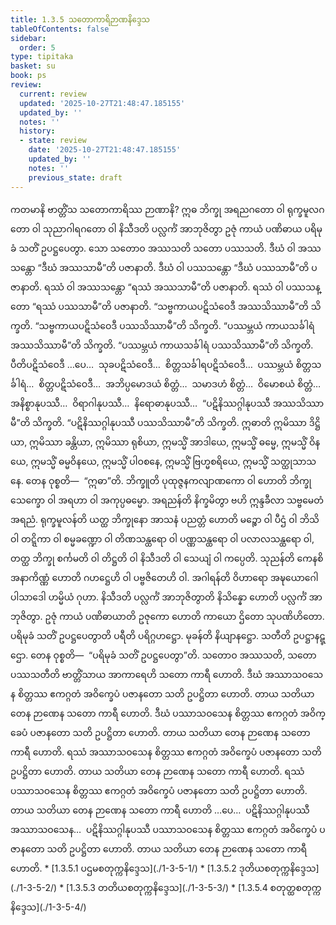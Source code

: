 ```yaml
---
title: 1.3.5 သတောကာရိဉာဏနိဒ္ဒေသ
tableOfContents: false
sidebar:
  order: 5
type: tipitaka
basket: su
book: ps
review:
  current: review
  updated: '2025-10-27T21:48:47.185155'
  updated_by: ''
  notes: ''
  history:
  - state: review
    date: '2025-10-27T21:48:47.185155'
    updated_by: ''
    notes: ''
    previous_state: draft
---
```



<ReviewStatus review={frontmatter.review} showDetails={true} />

<HypothesisAnnotation frontmatter={frontmatter} />

<DynamicBreadcrumb />

<Division number="163" book="ps" e="ch" v="26" p="173">

<Paragraph number="916" book="ps">
ကတမာနိ ဗာတ္တိံသ သတောကာရိဿ ဉာဏာနိ? ဣဓ ဘိက္ခု အရညဂတော ဝါ ရုက္ခမူလဂတော ဝါ သုညာဂါရဂတော ဝါ နိသီဒတိ ပလ္လင်္ကံ အာဘုဇိတွာ ဥဇုံ ကာယံ ပဏိဓာယ ပရိမုခံ သတိံ ဥပဋ္ဌပေတွာ. သော သတောဝ အဿသတိ သတော ပဿသတိ. ဒီဃံ ဝါ အဿသန္တော “ဒီဃံ အဿသာမီ”တိ ပဇာနာတိ. ဒီဃံ ဝါ ပဿသန္တော “ဒီဃံ ပဿသာမီ”တိ ပဇာနာတိ. ရဿံ ဝါ အဿသန္တော “ရဿံ အဿသာမီ”တိ ပဇာနာတိ. ရဿံ ဝါ ပဿသန္တော “ရဿံ ပဿသာမီ”တိ ပဇာနာတိ. “သဗ္ဗကာယပဋိသံဝေဒီ အဿသိဿာမီ”တိ သိက္ခတိ. “သဗ္ဗကာယပဋိသံဝေဒီ ပဿသိဿာမီ”တိ သိက္ခတိ. “ပဿမ္ဘယံ ကာယသင်္ခါရံ အဿသိဿာမီ”တိ သိက္ခတိ. “ပဿမ္ဘယံ ကာယသင်္ခါရံ ပဿသိဿာမီ”တိ သိက္ခတိ. ပီတိပဋိသံဝေဒီ …ပေ…  သုခပဋိသံဝေဒီ…  စိတ္တသင်္ခါရပဋိသံဝေဒီ…  ပဿမ္ဘယံ စိတ္တသင်္ခါရံ…  စိတ္တပဋိသံဝေဒီ…  အဘိပ္ပမောဒယံ စိတ္တံ…  သမာဒဟံ စိတ္တံ…  ဝိမောစယံ စိတ္တံ…  အနိစ္စာနုပဿီ…  ဝိရာဂါနုပဿီ…  နိရောဓာနုပဿီ…  “ပဋိနိဿဂ္ဂါနုပဿီ အဿသိဿာမီ”တိ သိက္ခတိ. “ပဋိနိဿဂ္ဂါနုပဿီ ပဿသိဿာမီ”တိ သိက္ခတိ.



</Paragraph>

</Division>
<Division number="164" book="ps" e="ch" v="26" p="174">

<Paragraph number="917" book="ps">
<Emphasis>ဣဓာ</Emphasis>တိ ဣမိဿာ ဒိဋ္ဌိယာ, ဣမိဿာ ခန္တိယာ, ဣမိဿာ ရုစိယာ, ဣမသ္မိံ အာဒါယေ, ဣမသ္မိံ ဓမ္မေ, ဣမသ္မိံ ဝိနယေ, ဣမသ္မိံ ဓမ္မဝိနယေ, ဣမသ္မိံ ပါဝစနေ, ဣမသ္မိံ ဗြဟ္မစရိယေ, ဣမသ္မိံ သတ္ထုသာသနေ. တေန ဝုစ္စတိ—  “ဣဓာ”တိ. <Emphasis>ဘိက္ခူ</Emphasis>တိ ပုထုဇ္ဇနကလျာဏကော ဝါ ဟောတိ ဘိက္ခု သေက္ခော ဝါ အရဟာ ဝါ အကုပ္ပဓမ္မော. <Emphasis>အရညန်</Emphasis>တိ နိက္ခမိတွာ ဗဟိ ဣန္ဒခီလာ သဗ္ဗမေတံ အရညံ. <Emphasis>ရုက္ခမူလန်</Emphasis>တိ ယတ္ထ ဘိက္ခုနော အာသနံ ပညတ္တံ ဟောတိ မဉ္စော ဝါ ပီဌံ ဝါ ဘိသိ ဝါ တဋ္ဋိကာ ဝါ စမ္မခဏ္ဍော ဝါ တိဏသန္ထရော ဝါ ပဏ္ဏသန္ထရော ဝါ ပလာလသန္ထရော ဝါ, တတ္ထ ဘိက္ခု စင်္ကမတိ ဝါ တိဋ္ဌတိ ဝါ နိသီဒတိ ဝါ သေယျံ ဝါ ကပ္ပေတိ. <Emphasis>သုညန်</Emphasis>တိ ကေနစိ အနာကိဏ္ဏံ ဟောတိ ဂဟဋ္ဌေဟိ ဝါ ပဗ္ဗဇိတေဟိ ဝါ. <Emphasis>အဂါရန်</Emphasis>တိ ဝိဟာရော အဍ္ဎယောဂေါ ပါသာဒေါ ဟမ္မိယံ ဂုဟာ. <Emphasis>နိသီဒတိ ပလ္လင်္ကံ အာဘုဇိတွာ</Emphasis>တိ နိသိန္နော ဟောတိ ပလ္လင်္ကံ အာဘုဇိတွာ. <Emphasis>ဥဇုံ ကာယံ ပဏိဓာယာ</Emphasis>တိ ဥဇုကော ဟောတိ ကာယော ဌိတော သုပဏိဟိတော. <Emphasis>ပရိမုခံ သတိံ ဥပဋ္ဌပေတွာ</Emphasis>တိ <Emphasis>ပရီ</Emphasis>တိ ပရိဂ္ဂဟဋ္ဌော. <Emphasis>မုခန်</Emphasis>တိ နိယျာနဋ္ဌော. <Emphasis>သတီ</Emphasis>တိ ဥပဋ္ဌာနဋ္ဌော. တေန ဝုစ္စတိ—  “ပရိမုခံ သတိံ ဥပဋ္ဌပေတွာ”တိ.



</Paragraph>

</Division>
<Division number="165" book="ps" e="ch" v="26" p="174">

<Paragraph number="918" book="ps">
<Emphasis>သတောဝ အဿသတိ, သတော ပဿသတီ</Emphasis>တိ ဗာတ္တိံသာယ အာကာရေဟိ သတော ကာရီ ဟောတိ. ဒီဃံ အဿာသဝသေန စိတ္တဿ ဧကဂ္ဂတံ အဝိက္ခေပံ ပဇာနတော သတိ ဥပဋ္ဌိတာ ဟောတိ. တာယ သတိယာ တေန ဉာဏေန သတော ကာရီ ဟောတိ. ဒီဃံ ပဿာသဝသေန စိတ္တဿ ဧကဂ္ဂတံ အဝိက္ခေပံ ပဇာနတော သတိ ဥပဋ္ဌိတာ ဟောတိ. တာယ သတိယာ တေန ဉာဏေန သတော ကာရီ ဟောတိ. ရဿံ အဿာသဝသေန စိတ္တဿ ဧကဂ္ဂတံ အဝိက္ခေပံ ပဇာနတော သတိ ဥပဋ္ဌိတာ ဟောတိ. တာယ သတိယာ တေန ဉာဏေန သတော ကာရီ ဟောတိ. ရဿံ ပဿာသဝသေန စိတ္တဿ ဧကဂ္ဂတံ အဝိက္ခေပံ ပဇာနတော သတိ ဥပဋ္ဌိတာ ဟောတိ. တာယ သတိယာ တေန ဉာဏေန သတော ကာရီ ဟောတိ …ပေ…  ပဋိနိဿဂ္ဂါနုပဿီ အဿာသဝသေန…  ပဋိနိဿဂ္ဂါနုပဿီ ပဿာသဝသေန စိတ္တဿ ဧကဂ္ဂတံ အဝိက္ခေပံ ပဇာနတော သတိ ဥပဋ္ဌိတာ ဟောတိ. တာယ သတိယာ တေန ဉာဏေန သတော ကာရီ ဟောတိ.

</Paragraph>
</Division>

<TableOfContents book="ps" section="1.3.5">
* [1.3.5.1 ပဌမစတုက္ကနိဒ္ဒေသ](./1-3-5-1/)
* [1.3.5.2 ဒုတိယစတုက္ကနိဒ္ဒေသ](./1-3-5-2/)
* [1.3.5.3 တတိယစတုက္ကနိဒ္ဒေသ](./1-3-5-3/)
* [1.3.5.4 စတုတ္ထစတုက္ကနိဒ္ဒေသ](./1-3-5-4/)
</TableOfContents>